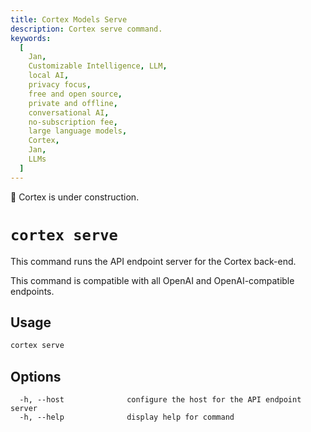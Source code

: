```yaml
---
title: Cortex Models Serve
description: Cortex serve command.
keywords:
  [
    Jan,
    Customizable Intelligence, LLM,
    local AI,
    privacy focus,
    free and open source,
    private and offline,
    conversational AI,
    no-subscription fee,
    large language models,
    Cortex,
    Jan,
    LLMs
  ]
---
```



<Callout type="warning">
🚧 Cortex is under construction.
</Callout>

# `cortex serve`

This command runs the API endpoint server for the Cortex back-end.

<Callout type="info">
This command is compatible with all OpenAI and OpenAI-compatible endpoints.
</Callout>

## Usage

```bash
cortex serve
```

## Options
```
  -h, --host              configure the host for the API endpoint server
  -h, --help              display help for command
```